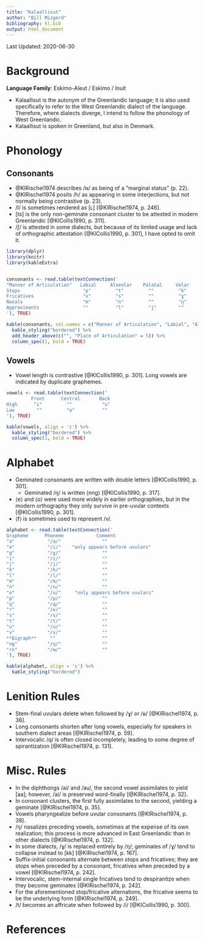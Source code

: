 ```yaml
---
title: "Kalaallisut"
author: "Bill Mizgerd"
bibliography: kl.bib
output: html_document
---
```


Last Updated: 2020-06-30

# Background

**Language Family**: Eskimo-Aleut / Eskimo / Inuit

* Kalaallisut is the autonym of the Greenlandic language; it is also used specifically to refer to the West Greenlandic dialect of the language. Therefore, where dialects diverge, I intend to follow the phonology of West Greenlandic.
* Kalaallisut is spoken in Greenland, but also in Denmark.

# Phonology

## Consonants

* @KlRischel1974 describes /ɴ/ as being of a "marginal status" (p. 22).
* @KlRischel1974 posits /h/ as appearing in some interjections, but not normally being contrastive (p. 23).
* /l/ is sometimes rendered as [ʟ] [@KlRischel1974, p. 246].
* [ts] is the only non-geminate consonant cluster to be attested in modern Greenlandic [@KlCollis1990, p. 311].
* /ʃ/ is attested in some dialects, but because of its limited usage and lack of orthographic attestation [@KlCollis1990, p. 301], I have opted to omit it.

```r

library(dplyr)
library(knitr)
library(kableExtra)


consonants <- read.table(textConnection('
"Manner of Articulation"   Labial     Alveolar    Palatal     Velar     Uvular
Stops                       "p"         "t"         ""         "k"       "q"
Fricatives                  "v"         "s"         ""         "ɣ"       "ʁ"
Nasals                      "m"         "n"         ""         "ŋ"       "ɴ"
Approximants                ""          "l"         "j"        ""        ""
'), TRUE)

kable(consonants, col.names = c("Manner of Articulation", "Labial", "Alveolar", "Palatal", "Velar", "Uvular"), align = 'c') %>%
  kable_styling("bordered") %>%
  add_header_above(c("", "Place of Articulation" = 5)) %>%
  column_spec(1, bold = TRUE)
```  

## Vowels

* Vowel length is contrastive [@KlCollis1990, p. 301]. Long vowels are indicated by duplicate graphemes.

```r

vowels <- read.table(textConnection('
         Front      Central       Back
High      "i"         ""           "u"
Low        ""         "a"          ""
'), TRUE)

kable(vowels, align = 'c') %>%
  kable_styling("bordered") %>%
  column_spec(1, bold = TRUE)
```    

# Alphabet

* Geminated consonants are written with double letters [@KlCollis1990, p. 301].
    - Geminated /ŋ/ is written ⟨nng⟩ [@KlCollis1990, p. 317].
* ⟨e⟩ and ⟨o⟩ were used more widely in earlier orthographies, but in the modern orthography they only survive in pre-uvular contexts [@KlCollis1990, p. 301].
* ⟨f⟩ is sometimes used to represent /v/.

```r

alphabet <- read.table(textConnection('
Grapheme      Phoneme            Comment
"a"            "/a/"               ""
"e"            "/i/"    "only appears before uvulars"  
"g"            "/ɣ/"               ""
"i"            "/i/"               ""
"j"            "/j/"               ""
"k"            "/k/"               ""
"l"            "/l/"               ""
"m"            "/m/"               ""
"n"            "/n/"               ""
"o"            "/u/"     "only appears before uvulars"
"p"            "/p/"               ""
"q"            "/q/"               ""
"r"            "/ʁ/"               ""
"s"            "/s/"               ""
"t"            "/t/"               ""
"u"            "/u/"               ""
"v"            "/v/"               ""
**Digraph**     ""                 ""
"ng"           "/ŋ/"               ""   
"rn"           "/ɴ/"               ""
'), TRUE)

kable(alphabet, align = 'c') %>%
  kable_styling("bordered")
```

# Lenition Rules

* Stem-final uvulars delete when followed by /ɣ/ or /ʁ/ [@KlRischel1974, p. 36].
* Long consonants shorten after long vowels, especially for speakers in southern dialect areas [@KlRischel1974, p. 59].
* Intervocalic /q/ is often closed incompletely, leading to some degree of spirantization [@KlRischel1974, p. 131].

# Misc. Rules

* In the diphthongs /ai/ and /au/, the second vowel assimilates to yield [aa]; however, /ai/ is preserved word-finally [@KlRischel1974, p. 32].
* In consonant clusters, the first fully assimilates to the second, yielding a geminate [@KlRischel1974, p. 35].
* Vowels pharyngealize before uvular consonants [@KlRischel1974, p. 38].
* /ŋ/ nasalizes preceding vowels, sometimes at the expense of its own realization; this process is more advanced in East Greenlandic than in other dialects [@KlRischel1974, p. 132].
* In some dialects, /ɣ/ is replaced entirely by /ŋ/; geminates of /ɣ/ tend to collapse instead to [kk] [@KlRischel1974, p. 167].
* Suffix-initial consonants alternate between stops and fricatives; they are stops when preceded by a consonant, fricatives when preceded by a vowel [@KlRischel1974, p. 242].
* Intervocalic, stem-internal single fricatives tend to despirantize when they become geminates [@KlRischel1974, p. 242].
* For the aforementioned stop/fricative alternations, the fricative seems to be the underlying form [@KlRischel1974, p. 249].
* /t/ becomes an affricate when followed by /i/ [@KlCollis1990, p. 300].

# References
